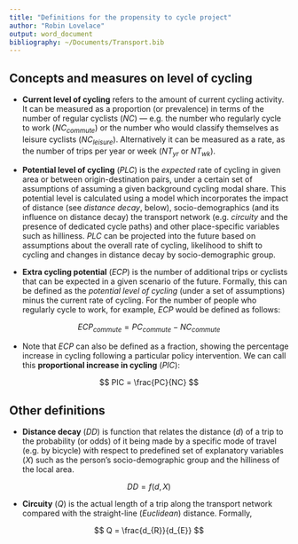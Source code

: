 ```yaml
---
title: "Definitions for the propensity to cycle project"
author: "Robin Lovelace"
output: word_document
bibliography: ~/Documents/Transport.bib
---
```


## Concepts and measures on level of cycling

- **Current level of cycling** refers to the amount of current cycling activity.
  It can be measured as a proportion (or prevalence) in terms of the number of
  regular cyclists (*NC*) --- e.g. the number who regularly
  cycle to work (*NC~commute~*) or the number who would classify themselves as
  leisure cyclists (*NC~leisure~*). Alternatively it can be measured as a rate,
  as the number of trips per year
  or week (*NT~yr~* or *NT~wk~*).
  
- **Potential level of cycling** (*PLC*)
  is the *expected* rate of cycling in given area or between
  origin-destination pairs, under a certain set of assumptions of assuming
  a given background cycling modal share.
  This potential level is calculated using a model which
  incorporates the impact of distance (see *distance decay*, below),
  socio-demographics (and its influence on distance decay)
  the transport network (e.g. *circuity* and the presence of dedicated cycle paths)
  and other place-specific variables such as hilliness. *PLC* can be projected
  into the future based on assumptions about the overall rate of cycling, likelihood
  to shift to cycling and changes in distance decay by socio-demographic group.
  
- **Extra cycling potential** (*ECP*) is the number of additional trips or cyclists
  that can be expected in a given scenario of the future. Formally, this can be 
  defined as the *potential level of cycling* (under a set of assumptions) minus
  the current rate of cycling. For the number of people who regularly cycle to work,
  for example, *ECP* would be defined as follows:
  
$$
ECP_{commute} = PC_{commute} - NC_{commute}
$$

- Note that *ECP* can also be defined as a fraction, showing the percentage increase
  in cycling following a particular policy intervention. We can call this 
  **proportional increase in cycling** (*PIC*):
  
$$
PIC = \frac{PC}{NC}
$$

## Other definitions
  
- **Distance decay** (*DD*) is function that relates the distance (*d*) of a trip to
  the probability (or odds) of it being made by a specific mode of travel (e.g. by bicycle) with
  respect to predefined set of explanatory variables (*X*)
  such as the person's socio-demographic group and the hilliness of the local area.
  
$$
DD = f(d, X)
$$

- **Circuity** (*Q*) is the actual length of a trip along the transport network compared
    with the straight-line (*Euclidean*) distance. Formally,
    
$$
Q = \frac{d_{R}}{d_{E}}
$$



